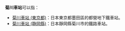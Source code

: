 '''菊川車站'''可以指：

* [[菊川車站_(東京都)|菊川車站 (東京都)]]：日本東京都墨田區的都營地下鐵車站。
* [[菊川車站_(静岡縣)|菊川車站 (静岡縣)]]：日本靜岡縣菊川市的鐵路車站。

{{disambig|CAT=四字車站名消歧義}}